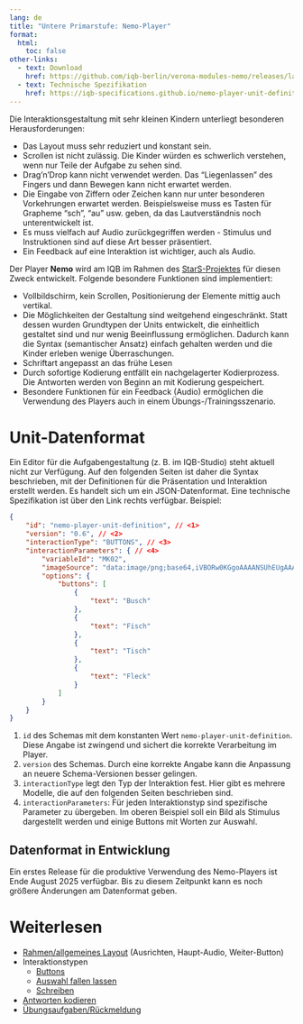 ```yaml
---
lang: de
title: "Untere Primarstufe: Nemo-Player"
format:
  html:
    toc: false
other-links:
  - text: Download
    href: https://github.com/iqb-berlin/verona-modules-nemo/releases/latest
  - text: Technische Spezifikation
    href: https://iqb-specifications.github.io/nemo-player-unit-definition/
---
```


Die Interaktionsgestaltung mit sehr kleinen Kindern unterliegt besonderen Herausforderungen:

* Das Layout muss sehr reduziert und konstant sein.
* Scrollen ist nicht zulässig. Die Kinder würden es schwerlich verstehen, wenn nur Teile der Aufgabe zu sehen sind.
* Drag'n'Drop kann nicht verwendet werden. Das "Liegenlassen" des Fingers und dann Bewegen kann nicht erwartet werden.
* Die Eingabe von Ziffern oder Zeichen kann nur unter besonderen Vorkehrungen erwartet werden. Beispielsweise muss es Tasten für Grapheme "sch", "au" usw. geben, da das Lautverständnis noch unterentwickelt ist.
* Es muss vielfach auf Audio zurückgegriffen werden - Stimulus und Instruktionen sind auf diese Art besser präsentiert.
* Ein Feedback auf eine Interaktion ist wichtiger, auch als Audio.

Der Player **Nemo** wird am IQB im Rahmen des [StarS-Projektes](https://www.iqb.hu-berlin.de/research/dm/StarS/) für diesen Zweck entwickelt. Folgende besondere Funktionen sind implementiert:

* Vollbildschirm, kein Scrollen, Positionierung der Elemente mittig auch vertikal.
* Die Möglichkeiten der Gestaltung sind weitgehend eingeschränkt. Statt dessen wurden Grundtypen der Units entwickelt, die einheitlich gestaltet sind und nur wenig Beeinflussung ermöglichen. Dadurch kann die Syntax (semantischer Ansatz) einfach gehalten werden und die Kinder erleben wenige Überraschungen.
* Schriftart angepasst an das frühe Lesen
* Durch sofortige Kodierung entfällt ein nachgelagerter Kodierprozess. Die Antworten werden von Beginn an mit Kodierung gespeichert.
* Besondere Funktionen für ein Feedback (Audio) ermöglichen die Verwendung des Players auch in einem Übungs-/Trainingsszenario.

# Unit-Datenformat

Ein Editor für die Aufgabengestaltung (z. B. im IQB-Studio) steht aktuell nicht zur Verfügung. Auf den folgenden Seiten ist daher die Syntax beschrieben, mit der Definitionen für die Präsentation und Interaktion erstellt werden. Es handelt sich um ein JSON-Datenformat. Eine technische Spezifikation ist über den Link rechts verfügbar. Beispiel:

```json
{
    "id": "nemo-player-unit-definition", // <1>
    "version": "0.6", // <2>
    "interactionType": "BUTTONS", // <3>
    "interactionParameters": { // <4>
        "variableId": "MK02",
        "imageSource": "data:image/png;base64,iVBORw0KGgoAAAANSUhEUgAAAV4AAAFeCAYAAADNK...",
        "options": {
            "buttons": [
                {
                    "text": "Busch"
                },
                {
                    "text": "Fisch"
                },
                {
                    "text": "Tisch"
                },
                {
                    "text": "Fleck"
                }
            ]
        }
    }
}
```
1. `id` des Schemas mit dem konstanten Wert `nemo-player-unit-definition`. Diese Angabe ist zwingend und sichert die korrekte Verarbeitung im Player.
2. `version` des Schemas. Durch eine korrekte Angabe kann die Anpassung an neuere Schema-Versionen besser gelingen.
3. `interactionType` legt den Typ der Interaktion fest. Hier gibt es mehrere Modelle, die auf den folgenden Seiten beschrieben sind.
4. `interactionParameters`: Für jeden Interaktionstyp sind spezifische Parameter zu übergeben. Im oberen Beispiel soll ein Bild als Stimulus dargestellt werden und einige Buttons mit Worten zur Auswahl.

::: {.callout-warning}
## Datenformat in Entwicklung

Ein erstes Release für die produktive Verwendung des Nemo-Players ist Ende August 2025 verfügbar. Bis zu diesem Zeitpunkt kann es noch größere Änderungen am Datenformat geben.
:::

# Weiterlesen

* [Rahmen/allgemeines Layout](layout.qmd) (Ausrichten, Haupt-Audio, Weiter-Button)
* Interaktionstypen
  * [Buttons](it_buttons.qmd)
  * [Auswahl fallen lassen](it_drop.qmd)
  * [Schreiben](it_write.qmd)
* [Antworten kodieren](responses.qmd)
* [Übungsaufgaben/Rückmeldung](feedback.qmd)